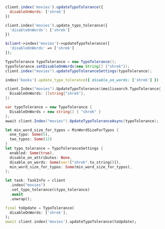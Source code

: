 <CodeGroup>

```javascript JS
client.index('movies').updateTypoTolerance({
  disableOnWords: ['shrek']
})
```

```python Python
client.index('movies').update_typo_tolerance({
  'disableOnWords': ['shrek']
})
```

```php PHP
$client->index('movies')->updateTypoTolerance([
  'disableOnWords' => ['shrek']
]);
```

```java Java
TypoTolerance typoTolerance = new TypoTolerance();
typoTolerance.setDisableOnWords(new String[] {"shrek"});
client.index("movies").updateTypoToleranceSettings(typoTolerance);
```

```ruby Ruby
index('books').update_typo_tolerance({ disable_on_words: ['shrek'] })
```

```go Go
client.Index("movies").UpdateTypoTolerance(&meilisearch.TypoTolerance{
  DisableOnWords: []string{"shrek"},
})
```

```csharp C#
var typoTolerance = new TypoTolerance {
  DisableOnWords = new string[] { "shrek" }
};
await client.Index("movies").UpdateTypoToleranceAsync(typoTolerance);
```

```rust Rust
let min_word_size_for_typos = MinWordSizeForTypos {
  one_typo: Some(5),
  two_typos: Some(12)
}
let typo_tolerance = TypoToleranceSettings {
  enabled: Some(true),
  disable_on_attributes: None,
  disable_on_words: Some(vec!["shrek".to_string()]),
  min_word_size_for_typos: Some(min_word_size_for_typos),
};

let task: TaskInfo = client
  .index("movies")
  .set_typo_tolerance(&typo_tolerance)
  .await
  .unwrap();
```

```dart Dart
final toUpdate = TypoTolerance(
  disableOnWords: ['shrek'],
);
await client.index('movies').updateTypoTolerance(toUpdate);
```
</CodeGroup>